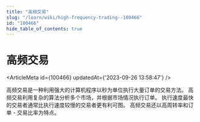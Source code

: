 ```yaml
---
title: "高频交易"
slug: "/learn/wiki/high-frequency-trading--100466"
id: "100466"
hide_table_of_contents: true
---
```



# 高频交易

<ArticleMeta id={100466} updatedAt={'2023-09-26 13:58:47'} />
<div className='border-solid border-b border-t-0 my-4 border-[var(--ifm-color-gray-300)]' />

高频交易是一种利用强大的计算机程序以秒为单位执行大量订单的交易方法。 高频交易利用复杂的算法分析多个市场，并根据市场情况执行订单。 执行速度最快的交易者通常比执行速度较慢的交易者更有利可图。 高频交易还以高周转率和订单 - 交易比率为特点。
